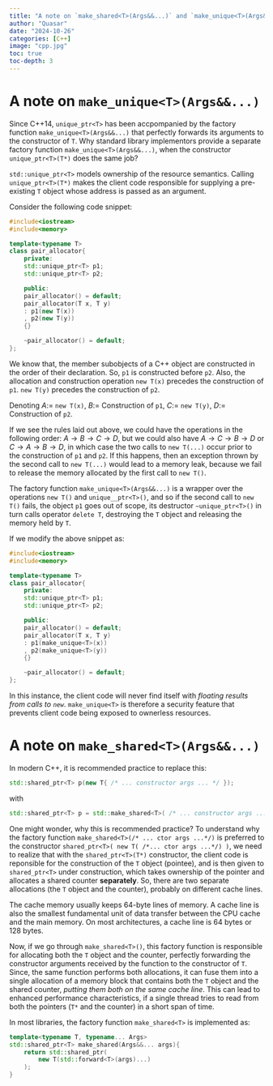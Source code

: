 ```yaml
---
title: "A note on `make_shared<T>(Args&&...)` and `make_unique<T>(Args&&...)`"
author: "Quasar"
date: "2024-10-26"
categories: [C++]      
image: "cpp.jpg"
toc: true
toc-depth: 3
---
```


# A note on `make_unique<T>(Args&&...)`

Since C++14, `unique_ptr<T>` has been accpompanied by the factory function `make_unique<T>(Args&&...)` that perfectly forwards its arguments to the constructor of `T`. Why standard library implementors provide a separate factory function `make_unique<T>(Args&&...)`, when the constructor `unique_ptr<T>(T*)` does the same job? 

`std::unique_ptr<T>` models ownership of the resource semantics. Calling `unique_ptr<T>(T*)` makes the client code responsible for supplying a pre-existing `T` object whose address is passed as an argument. 

Consider the following code snippet:

```cpp
#include<iostream>
#include<memory>

template<typename T>
class pair_allocator{
    private:
    std::unique_ptr<T> p1;
    std::unique_ptr<T> p2;

    public:
    pair_allocator() = default;
    pair_allocator(T x, T y)
    : p1(new T(x))
    , p2(new T(y))
    {}

    ~pair_allocator() = default;
};
```

We know that, the member subobjects of a C++ object are constructed in the order of their declaration. So, `p1` is constructed before `p2`. Also, the allocation and construction operation `new T(x)` precedes the construction of `p1`. `new T(y)` precedes the construction of `p2`. 

Denoting $A:=$ `new T(x)`, $B:=$ Construction of `p1`, $C:=$ `new T(y)`, $D:=$ Construction of `p2`. 

If we see the rules laid out above, we could have the operations in the following order: $A \rightarrow B \rightarrow C \rightarrow D$, but we could also have $A \rightarrow C \rightarrow B \rightarrow D$ or $C \rightarrow A \rightarrow B \rightarrow D$, in which case the two calls to `new T(...)` occur prior to the construction of `p1` and `p2`. If this happens, then an exception thrown by the second call to `new T(...)` would lead to a memory leak, because we fail to release the memory allocated by the first call to `new T()`.

The factory function `make_unique<T>(Args&&...)` is a wrapper over the operations `new T()` and `unique__ptr<T>()`, and so if the second call to `new T()` fails, the object `p1` goes out of scope, its destructor `~unique_ptr<T>()` in turn calls operator `delete T`, destroying the `T` object and releasing the memory held by `T`.

If we modify the above snippet as:

```cpp
#include<iostream>
#include<memory>

template<typename T>
class pair_allocator{
    private:
    std::unique_ptr<T> p1;
    std::unique_ptr<T> p2;

    public:
    pair_allocator() = default;
    pair_allocator(T x, T y)
    : p1(make_unique<T>(x))
    , p2(make_unique<T>(y))
    {}

    ~pair_allocator() = default;
};
```

In this instance, the client code will never find itself with *floating results from calls to `new`*. `make_unique<T>` is therefore a security feature that prevents client code being exposed to ownerless resources.

# A note on `make_shared<T>(Args&&...)`

In modern C++, it is recommended practice to replace this:

```cpp
std::shared_ptr<T> p(new T{ /* ... constructor args ... */ });
```

with

```cpp
std::shared_ptr<T> p = std::make_shared<T>( /* ... constructor args ... */)
```

One might wonder, why this is recommended practice? To understand why the factory function `make_shared<T>(/* ... ctor args ...*/)` is preferred to the constructor `shared_ptr<T>( new T( /*... ctor args ...*/) )`, we need to realize that with the `shared_ptr<T>(T*)` constructor, the client code is reponsible for the construction of the `T` object (pointee), and is then given to `shared_ptr<T>` under construction, which takes ownership of the pointer and allocates a shared counter **separately**. So, there are two separate allocations (the `T` object and the counter), probably on different cache lines.

::: {.callout-note}
The cache memory usually keeps 64-byte lines of memory. A cache line is also the smallest fundamental unit of data transfer between the CPU cache and the main memory. On most architectures, a cache line is 64 bytes or 128 bytes. 
:::

Now, if we go through `make_shared<T>()`, this factory function is responsible for allocating both the `T` object and the counter, perfectly forwarding the constructor arguments received by the function to the constructor of `T`. Since, the same function performs both allocations, it can fuse them into a single allocation of a memory block that contains both the `T` object and the shared counter, *putting them both on the same cache line*. This can lead to enhanced performance characteristics, if a single thread tries to read from both the pointers (`T*` and the counter) in a short span of time.

In most libraries, the factory function `make_shared<T>` is implemented as:

```cpp
template<typename T, typename... Args>
std::shared_ptr<T> make_shared(Args&&... args){
    return std::shared_ptr(
        new T(std::forward<T>(args)...)
    );
}
```